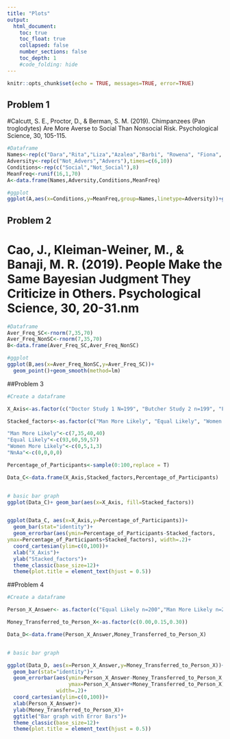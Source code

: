 ```yaml
---
title: "Plots"
output:
  html_document:
    toc: true
    toc_float: true
    collapsed: false
    number_sections: false
    toc_depth: 1
    #code_folding: hide
---
```



```r
knitr::opts_chunk$set(echo = TRUE, messages=TRUE, error=TRUE)
```

## Problem 1
#Calcutt, S. E., Proctor, D., & Berman, S. M. (2019). Chimpanzees (Pan troglodytes) Are More Averse to Social Than Nonsocial Risk. Psychological Science, 30, 105-115.


```r
#Dataframe
Names<-rep(c("Dara","Rita","Liza","Azalea","Barbi", "Rowena", "Fiona", "Katie"),each=2)
Adversity<-rep(c("Not_Advers","Advers"),times=c(6,10))
Conditions<-rep(c("Social","Not_Social"),8)
MeanFreq<-runif(16,1,70)
A<-data.frame(Names,Adversity,Conditions,MeanFreq)

#ggplot
ggplot(A,aes(x=Conditions,y=MeanFreq,group=Names,linetype=Adversity))+geom_line()+geom_text(label=Names)+theme_classic()

```

## Problem 2
# Cao, J., Kleiman-Weiner, M., & Banaji, M. R. (2019). People Make the Same Bayesian Judgment They Criticize in Others. Psychological Science, 30, 20-31.nm


```r
#Dataframe
Aver_Freq_SC<-rnorm(7,35,70)
Aver_Freq_NonSC<-rnorm(7,35,70)
B<-data.frame(Aver_Freq_SC,Aver_Freq_NonSC)

#ggplot
ggplot(B,aes(x=Aver_Freq_NonSC,y=Aver_Freq_SC))+
  geom_point()+geom_smooth(method=lm)
```

##Problem 3
```r
#Create a dataframe

X_Axis<-as.factor(c("Doctor Study 1 N=199", "Butcher Study 2 n=199", "Firefighter Study 2 n=200", "Construction Worker Study 2 n=2"))

Stacked_factors<-as.factor(c("Man More Likely", "Equal Likely", "Women More Likely", "NnAa"))

"Man More Likely"<-c(7,35,40,40)
"Equal Likely"<-c(93,60,59,57)
"Women More Likely"<-c(0,5,1,3)
"NnAa"<-c(0,0,0,0)

Percentage_of_Participants<-sample(0:100,replace = T)

Data_C<-data.frame(X_Axis,Stacked_factors,Percentage_of_Participants)


# basic bar graph
ggplot(Data_C)+ geom_bar(aes(x=X_Axis, fill=Stacked_factors))


ggplot(Data_C, aes(x=X_Axis,y=Percentage_of_Participants))+
  geom_bar(stat="identity")+
  geom_errorbar(aes(ymin=Percentage_of_Participants-Stacked_factors,
ymax=Percentage_of_Participants+Stacked_factors), width=.2)+
  coord_cartesian(ylim=c(0,100))+
  xlab("X_Axis")+
  ylab("Stacked_factors")+
  theme_classic(base_size=12)+
  theme(plot.title = element_text(hjust = 0.5))

```

##Problem 4

```r
#Create a dataframe

Person_X_Answer<- as.factor(c("Equal Likely n=200","Man More Likely n=202", "NaNa"))

Money_Transferred_to_Person_X<-as.factor(c(0.00,0.15,0.30))

Data_D<-data.frame(Person_X_Answer,Money_Transferred_to_Person_X)


# basic bar graph

ggplot(Data_D, aes(x=Person_X_Answer,y=Money_Transferred_to_Person_X))+
  geom_bar(stat="identity")+
  geom_errorbar(aes(ymin=Person_X_Answer-Money_Transferred_to_Person_X,
                    ymax=Person_X_Answer+Money_Transferred_to_Person_X),
                width=.2)+
  coord_cartesian(ylim=c(0,100))+
  xlab(Person_X_Answer)+
  ylab(Money_Transferred_to_Person_X)+
  ggtitle("Bar graph with Error Bars")+
  theme_classic(base_size=12)+
  theme(plot.title = element_text(hjust = 0.5))

```







